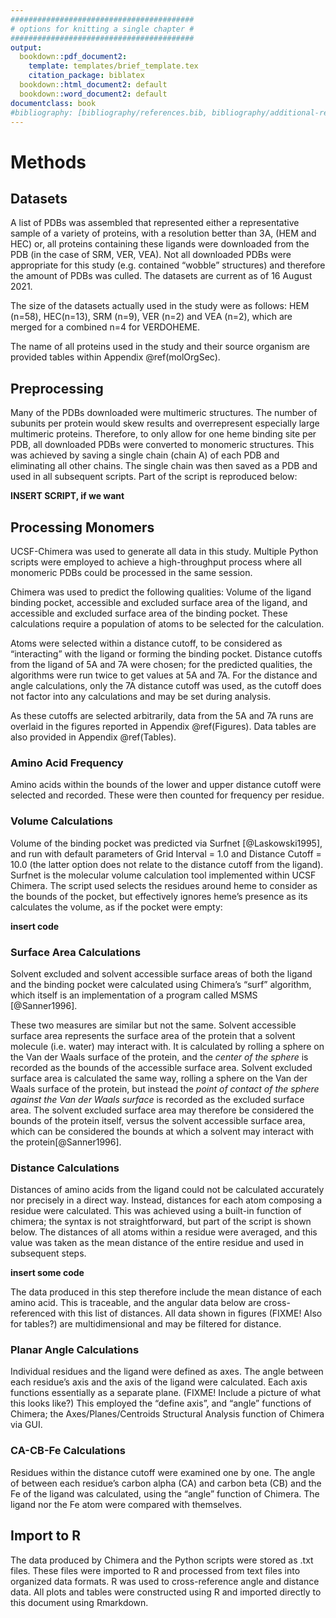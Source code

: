 ```yaml
---
#########################################
# options for knitting a single chapter #
#########################################
output:
  bookdown::pdf_document2:
    template: templates/brief_template.tex
    citation_package: biblatex
  bookdown::html_document2: default
  bookdown::word_document2: default
documentclass: book
#bibliography: [bibliography/references.bib, bibliography/additional-references.bib]
---
```



```{=tex}
\adjustmtc
\markboth{Methods}{}
```

# Methods {#methods}
<!-- \minitoc -->

## Datasets
\noindent A list of PDBs was assembled that represented either a representative sample of a variety of proteins, with a resolution better than 3A, (HEM and HEC) or, all proteins containing these ligands were downloaded from the PDB (in the case of SRM, VER, VEA). Not all downloaded PDBs were appropriate for this study (e.g. contained "wobble" structures) and therefore the amount of PDBs was culled. The datasets are current as of 16 August 2021. 

The size of the datasets actually used in the study were as follows: HEM (n=58), HEC(n=13), SRM (n=9), VER (n=2) and VEA (n=2), which are merged for a combined n=4 for VERDOHEME. 

The name of all proteins used in the study and their source organism are provided tables within Appendix \@ref(molOrgSec).

## Preprocessing
Many of the PDBs downloaded were multimeric structures. The number of subunits per protein would skew results and overrepresent especially large multimeric proteins. Therefore, to only allow for one heme binding site per PDB, all downloaded PDBs were converted to monomeric structures. This was achieved by saving a single chain (chain A) of each PDB and eliminating all other chains. The single chain was then saved as a PDB and used in all subsequent scripts. Part of the script is reproduced below:

**INSERT SCRIPT, if we want**

## Processing Monomers

UCSF-Chimera was used to generate all data in this study. Multiple Python scripts were employed to achieve a high-throughput process where all monomeric PDBs could be processed in the same session. 

Chimera was used to predict the following qualities: Volume of the ligand binding pocket, accessible and excluded surface area of the ligand, and accessible and excluded surface area of the binding pocket. These calculations require a population of atoms to be selected for the calculation. 

Atoms were selected within a distance cutoff, to be considered as "interacting" with the ligand or forming the binding pocket. Distance cutoffs from the ligand of 5A and 7A were chosen; for the predicted qualities, the algorithms were run twice to get values at 5A and 7A. For the distance and angle calculations, only the 7A distance cutoff was used, as the cutoff does not factor into any calculations and may be set during analysis.

As these cutoffs are selected arbitrarily, data from the 5A and 7A runs are overlaid in the figures reported in Appendix \@ref(Figures). Data tables are also provided in Appendix \@ref(Tables).

### Amino Acid Frequency
Amino acids within the bounds of the lower and upper distance cutoff were selected and recorded. These were then counted for frequency per residue.

### Volume Calculations

Volume of the binding pocket was predicted via Surfnet [@Laskowski1995], and run with default parameters of Grid Interval = 1.0 and Distance Cutoff = 10.0 (the latter option does not relate to the distance cutoff from the ligand). Surfnet is the molecular volume calculation tool implemented within UCSF Chimera. The script used selects the residues around heme to consider as the bounds of the pocket, but effectively ignores heme's presence as its calculates the volume, as if the pocket were empty:

**insert code**

### Surface Area Calculations

Solvent excluded and solvent accessible surface areas of both the ligand and the binding pocket were calculated using Chimera's "surf" algorithm, which itself is an implementation of a program called MSMS [@Sanner1996]. 

These two measures are similar but not the same. Solvent accessible surface area represents the surface area of the protein that a solvent molecule (i.e. water) may interact with. It is calculated by rolling a sphere on the Van der Waals surface of the protein, and the *center of the sphere* is recorded as the bounds of the accessible surface area. Solvent excluded surface area is calculated the same way, rolling a sphere on the Van der Waals surface of the protein, but instead the *point of contact of the sphere against the Van der Waals surface* is recorded as the excluded surface area. The solvent excluded surface area  may therefore be considered the bounds of the protein itself, versus the solvent accessible surface area, which can be considered the bounds at which a solvent may interact with the protein[@Sanner1996].  

### Distance Calculations

Distances of amino acids from the ligand could not be calculated accurately nor precisely in a direct way. Instead, distances for each atom composing a residue were calculated. This was achieved using a built-in function of chimera; the syntax is not straightforward, but part of the script is shown below. The distances of all atoms within a residue were averaged, and this value was taken as the mean distance of the entire residue and used in subsequent steps.

**insert some code**

The data produced in this step therefore include the mean distance of each amino acid. This is traceable, and the angular data below are cross-referenced with this list of distances. All data shown in figures (FIXME! Also for tables?) are multidimensional and may be filtered for distance.

### Planar Angle Calculations
Individual residues and the ligand were defined as axes. The angle between each residue's axis and the axis of the ligand were calculated. Each axis functions essentially as a separate plane. (FIXME! Include a picture of what this looks like?) This employed the "define axis", and "angle" functions of Chimera; the Axes/Planes/Centroids Structural Analysis function of Chimera via GUI. 

### CA-CB-Fe Calculations
Residues within the distance cutoff were examined one by one. The angle of between each residue's carbon alpha (CA) and carbon beta (CB) and the Fe of the ligand was calculated, using the "angle" function of Chimera. The ligand nor the Fe atom were compared with themselves.

## Import to R
The data produced by Chimera and the Python scripts were stored as .txt files. These files were imported to R and processed from text files into organized data formats. R was used to cross-reference angle and distance data. All plots and tables were constructed using R and imported directly to this document using Rmarkdown. 